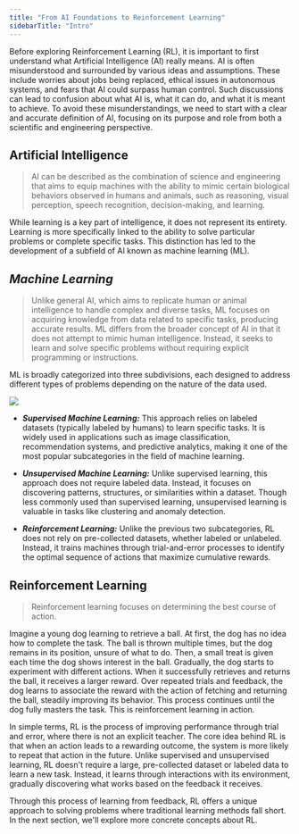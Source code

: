 ```yaml
---
title: "From AI Foundations to Reinforcement Learning"
sidebarTitle: "Intro"
---
```


Before exploring Reinforcement Learning (RL), it is important to first understand what Artificial Intelligence (AI) really means. AI is often misunderstood and surrounded by various ideas and assumptions. These include worries about jobs being replaced, ethical issues in autonomous systems, and fears that AI could surpass human control. Such discussions can lead to confusion about what AI is, what it can do, and what it is meant to achieve. To avoid these misunderstandings, we need to start with a clear and accurate definition of AI, focusing on its purpose and role from both a scientific and engineering perspective.

## Artificial Intelligence

> <Icon icon="head-side-virus" />  AI can be described as the combination of science and engineering that aims to equip machines with the ability to mimic certain biological behaviors observed in humans and animals, such as reasoning, visual perception, speech recognition, decision-making, and learning.

While learning is a key part of intelligence, it does not represent its entirety. Learning is more specifically linked to the ability to solve particular problems or complete specific tasks. This distinction has led to the development of a subfield of AI known as machine learning (ML).

## ***Machine Learning***

> <Icon icon="head-side-virus" /> Unlike general AI, which aims to replicate human or animal intelligence to handle complex and diverse tasks,  ML focuses on acquiring knowledge from data related to specific tasks, producing accurate results.  ML differs from the broader concept of AI in that it does not attempt to mimic human intelligence. Instead, it seeks to learn and solve specific problems without requiring explicit programming or instructions.

ML is broadly categorized into three subdivisions, each designed to address different types of problems depending on the nature of the data used.

![](/MLClassificationDiagram.png)

* ***Supervised Machine Learning:*** This approach relies on labeled datasets (typically labeled by humans) to learn specific tasks. It is widely used in applications such as image classification, recommendation systems, and predictive analytics, making it one of the most popular subcategories in the field of machine learning.

* ***Unsupervised Machine Learning:*** Unlike supervised learning, this approach does not require labeled data. Instead, it focuses on discovering patterns, structures, or similarities within a dataset. Though less commonly used than supervised learning, unsupervised learning is valuable in tasks like clustering and anomaly detection.

* ***Reinforcement Learning:*** Unlike the previous two subcategories, RL does not rely on pre-collected datasets, whether labeled or unlabeled. Instead, it trains machines through trial-and-error processes to identify the optimal sequence of actions that maximize cumulative rewards.&#x20;

## Reinforcement Learning

> <Icon icon="head-side-virus" /> Reinforcement learning focuses on determining the best course of action.

Imagine a young dog learning to retrieve a ball. At first, the dog has no idea how to complete the task. The ball is thrown multiple times, but the dog remains in its position, unsure of what to do. Then, a small treat is given each time the dog shows interest in the ball. Gradually, the dog starts to experiment with different actions. When it successfully retrieves and returns the ball, it receives a larger reward. Over repeated trials and feedback, the dog learns to associate the reward with the action of fetching and returning the ball, steadily improving its behavior. This process continues until the dog fully masters the task. This is reinforcement learning in action.

In simple terms,  RL is the process of improving performance through trial and error, where there is not an explicit teacher. The core idea behind RL is that when an action leads to a rewarding outcome, the system is more likely to repeat that action in the future. Unlike supervised and unsupervised learning, RL doesn't require a large, pre-collected dataset or labeled data to learn a new task. Instead, it learns through interactions with its environment, gradually discovering what works based on the feedback it receives.

Through this process of learning from feedback, RL offers a unique approach to solving problems where traditional learning methods fall short. In the next section, we'll explore more concrete concepts about RL.